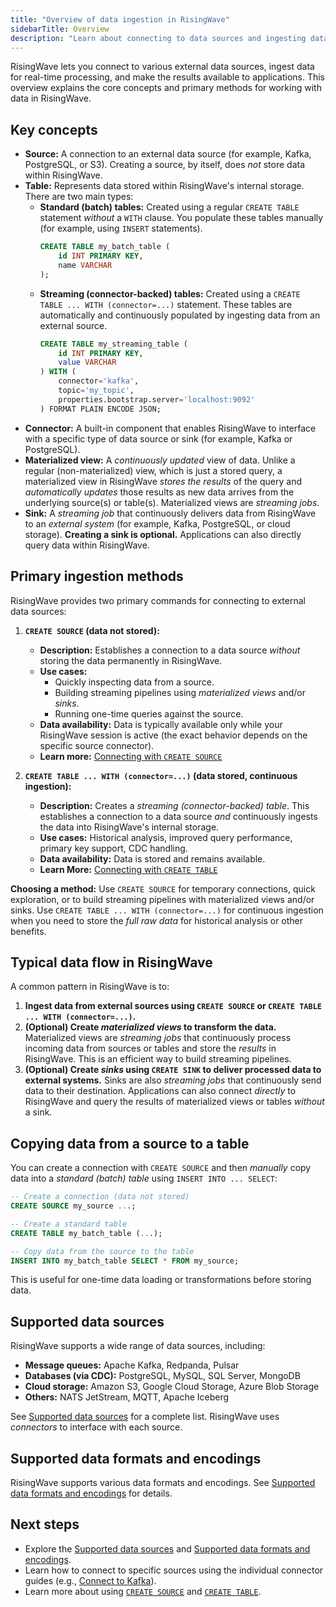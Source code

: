 ```yaml
---
title: "Overview of data ingestion in RisingWave"
sidebarTitle: Overview
description: "Learn about connecting to data sources and ingesting data into RisingWave."
---
```

RisingWave lets you connect to various external data sources, ingest data for real-time processing, and make the results available to applications. This overview explains the core concepts and primary methods for working with data in RisingWave.

## Key concepts

*   **Source:** A connection to an external data source (for example, Kafka, PostgreSQL, or S3). Creating a source, by itself, does *not* store data within RisingWave.
*   **Table:** Represents data stored within RisingWave's internal storage. There are two main types:
    *   **Standard (batch) tables:** Created using a regular `CREATE TABLE` statement *without* a `WITH` clause. You populate these tables manually (for example, using `INSERT` statements).
        ```sql
        CREATE TABLE my_batch_table (
            id INT PRIMARY KEY,
            name VARCHAR
        );
        ```
    *   **Streaming (connector-backed) tables:** Created using a `CREATE TABLE ... WITH (connector=...)` statement.  These tables are automatically and continuously populated by ingesting data from an external source.
        ```sql
        CREATE TABLE my_streaming_table (
            id INT PRIMARY KEY,
            value VARCHAR
        ) WITH (
            connector='kafka',
            topic='my_topic',
            properties.bootstrap.server='localhost:9092'
        ) FORMAT PLAIN ENCODE JSON;
        ```
*   **Connector:** A built-in component that enables RisingWave to interface with a specific type of data source or sink (for example, Kafka or PostgreSQL).
*   **Materialized view:**  A *continuously updated* view of data.  Unlike a regular (non-materialized) view, which is just a stored query, a materialized view in RisingWave *stores the results* of the query and *automatically updates* those results as new data arrives from the underlying source(s) or table(s).  Materialized views are *streaming jobs*.
*   **Sink:**  A *streaming job* that continuously delivers data from RisingWave to an *external system* (for example, Kafka, PostgreSQL, or cloud storage).  **Creating a sink is optional.** Applications can also directly query data within RisingWave.

## Primary ingestion methods

RisingWave provides two primary commands for connecting to external data sources:

1.  **`CREATE SOURCE` (data not stored):**

    *   **Description:** Establishes a connection to a data source *without* storing the data permanently in RisingWave.
    *   **Use cases:**
        *   Quickly inspecting data from a source.
        *   Building streaming pipelines using *materialized views* and/or *sinks*.
        *   Running one-time queries against the source.
    *   **Data availability:** Data is typically available only while your RisingWave session is active (the exact behavior depends on the specific source connector).
    *   **Learn more:** [Connecting with `CREATE SOURCE`](/ingestion/getting-started/connect-with-create-source)

2.  **`CREATE TABLE ... WITH (connector=...)` (data stored, continuous ingestion):**

    *   **Description:** Creates a *streaming (connector-backed) table*. This establishes a connection to a data source *and* continuously ingests the data into RisingWave's internal storage.
    *   **Use cases:** Historical analysis, improved query performance, primary key support, CDC handling.
    *   **Data availability:** Data is stored and remains available.
    *   **Learn More:** [Connecting with `CREATE TABLE`](/ingestion/getting-started/connect-with-create-table)

**Choosing a method:** Use `CREATE SOURCE` for temporary connections, quick exploration, or to build streaming pipelines with materialized views and/or sinks. Use `CREATE TABLE ... WITH (connector=...)` for continuous ingestion when you need to store the *full raw data* for historical analysis or other benefits.

## Typical data flow in RisingWave

A common pattern in RisingWave is to:

1.  **Ingest data from external sources using `CREATE SOURCE` or `CREATE TABLE ... WITH (connector=...)`.**
2.  **(Optional) Create *materialized views* to transform the data.** Materialized views are *streaming jobs* that continuously process incoming data from sources or tables and store the *results* in RisingWave. This is an efficient way to build streaming pipelines.
3.  **(Optional) Create *sinks* using `CREATE SINK` to deliver processed data to external systems.** Sinks are also *streaming jobs* that continuously send data to their destination. Applications can also connect *directly* to RisingWave and query the results of materialized views or tables *without* a sink.

## Copying data from a source to a table

You can create a connection with `CREATE SOURCE` and then *manually* copy data into a *standard (batch) table* using `INSERT INTO ... SELECT`:

```sql
-- Create a connection (data not stored)
CREATE SOURCE my_source ...;

-- Create a standard table
CREATE TABLE my_batch_table (...);

-- Copy data from the source to the table
INSERT INTO my_batch_table SELECT * FROM my_source;
```

This is useful for one-time data loading or transformations before storing data. 

## Supported data sources

RisingWave supports a wide range of data sources, including:

*   **Message queues:** Apache Kafka, Redpanda, Pulsar
*   **Databases (via CDC):** PostgreSQL, MySQL, SQL Server, MongoDB
*   **Cloud storage:** Amazon S3, Google Cloud Storage, Azure Blob Storage
*   **Others:** NATS JetStream, MQTT, Apache Iceberg

See [Supported data sources](/ingestion/getting-started/sources) for a complete list. RisingWave uses *connectors* to interface with each source.

## Supported data formats and encodings

RisingWave supports various data formats and encodings. See [Supported data formats and encodings](/ingestion/getting-started/data-formats-and-encoding-options) for details.

## Next steps

*   Explore the [Supported data sources](/ingestion/getting-started/sources) and [Supported data formats and encodings](/ingestion/getting-started/data-formats-and-encoding-options).
*   Learn how to connect to specific sources using the individual connector guides (e.g., [Connect to Kafka](/ingestion/sources/apache-kafka-guide)).
*   Learn more about using [`CREATE SOURCE`](/ingestion/getting-started/connect-with-create-source) and [`CREATE TABLE`](/ingestion/getting-started/connect-with-create-table).
